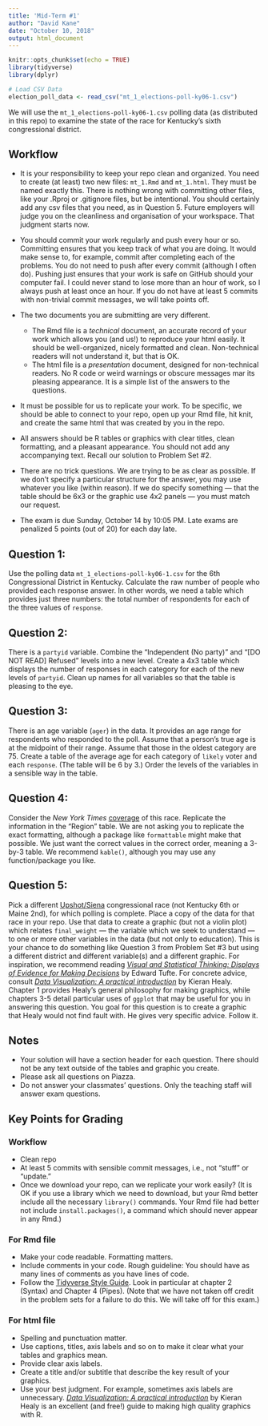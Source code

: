 ---
title: 'Mid-Term #1'
author: "David Kane"
date: "October 10, 2018"
output: html_document
---

```{r setup, include=FALSE}
knitr::opts_chunk$set(echo = TRUE)
library(tidyverse)
library(dplyr)

# Load CSV Data
election_poll_data <- read_csv("mt_1_elections-poll-ky06-1.csv")

```

We will use the `mt_1_elections-poll-ky06-1.csv` polling data (as distributed in this repo) to examine the state of the race for Kentucky's sixth congressional district. 

## Workflow

* It is your responsibility to keep your repo clean and organized. You need to create (at least) two new files: `mt_1.Rmd` and `mt_1.html`. They must be named exactly this. There is nothing wrong with committing other files, like your .Rproj or .gitignore files, but be intentional. You should certainly add any csv files that you need, as in Question 5. Future employers will judge you on the cleanliness and organisation of your workspace. That judgment starts now.

* You should commit your work regularly and push every hour or so. Committing ensures that you keep track of what you are doing. It would make sense to, for example, commit after completing each of the problems. You do not need to push after every commit (although I often do). Pushing just ensures that your work is safe on GitHub should your computer fail. I could never stand to lose more than an hour of work, so I always push at least once an hour. If you do not have at least 5 commits with non-trivial commit messages, we will take points off.

* The two documents you are submitting are very different. 
    + The Rmd file is a *technical* document, an accurate record of your work which allows you (and us!) to reproduce your html easily. It should be well-organized, nicely formatted and clean. Non-technical readers will not understand it, but that is OK.  
    + The html file is a *presentation* document, designed for non-technical readers. No R code or weird warnings or obscure messages mar its pleasing appearance. It is a simple list of the answers to the questions.
    
* It must be possible for us to replicate your work. To be specific, we should be able to connect to your repo, open up your Rmd file, hit knit, and create the same html that was created by you in the repo.  

* All answers should be R tables or graphics with clear titles, clean formatting, and a pleasant appearance. You should not add any accompanying text. Recall our solution to Problem Set #2.

* There are no trick questions. We are trying to be as clear as possible. If we don't specify a particular structure for the answer, you may use whatever you like (within reason). If we do specify something --- that the table should be 6x3 or the graphic use 4x2 panels --- you must match our request.

* The exam is due Sunday, October 14 by 10:05 PM. Late exams are penalized 5 points (out of 20) for each day late.

## Question 1:

Use the polling data `mt_1_elections-poll-ky06-1.csv` for the 6th Congressional District in Kentucky. Calculate the raw number of people who provided each response answer. In other words, we need a table which provides just three numbers: the total number of respondents for each of the three values of `response`. 

## Question 2:

There is a `partyid` variable. Combine the "Independent (No party)" and "[DO NOT READ] Refused" levels into a new level. Create a 4x3 table which displays the number of responses in each category for each of the new levels of `partyid`. Clean up names for all variables so that the table is pleasing to the eye.

## Question 3:

There is an age variable (`ager`) in the data. It provides an age range for respondents who responded to the poll. Assume that a person's true age is at the midpoint of their range. Assume that those in the oldest category are 75. Create a table of the average age for each category of `likely` voter and each `response`. (The table will be 6 by 3.) Order the levels of the variables in a sensible way in the table.


## Question 4: 

Consider the *New York Times* [coverage](mt_1_background.htm) of this race. Replicate the information in the "Region" table. We are not asking you to replicate the exact formatting, although a package like `formattable` might make that possible. We just want the correct values in the correct order, meaning a 3-by-3 table. We recommend `kable()`, although you may use any function/package you like. 


## Question 5: 

Pick a different [Upshot/Siena](https://github.com/TheUpshot/2018-live-poll-results) congressional race (not Kentucky 6th or Maine 2nd), for which polling is complete. Place a copy of the data for that race in your repo.  Use that data to create a graphic (but not a violin plot) which relates `final_weight` --- the variable which we seek to understand --- to one or more other variables in the data (but not only to education). This is your chance to do something like Question 3 from Problem Set #3 but using a different district and different variable(s) and a different graphic. For inspiration, we recommend reading [*Visual and Statistical Thinking: Displays of Evidence for Making Decisions*](https://canvas.harvard.edu/files/6289007/download?download_frd=1) by Edward Tufte. For concrete advice, consult [*Data Visualization: A practical introduction*](http://socviz.co/) by Kieran Healy. Chapter 1 provides Healy's general philosophy for making graphics, while chapters 3-5 detail particular uses of `ggplot` that may be useful for you in answering this question. You goal for this question is to create a graphic that Healy would not find fault with. He gives very specific advice. Follow it.  


## Notes

* Your solution will have a section header for each question. There should not be any text outside of the tables and graphic you create. 
* Please ask all questions on Piazza.
* Do not answer your classmates' questions. Only the teaching staff will answer exam questions.

## Key Points for Grading

### Workflow
* Clean repo
* At least 5 commits with sensible commit messages, i.e., not "stuff" or "update."
* Once we download your repo, can we replicate your work easily? (It is OK if you use a library which we need to download, but your Rmd better include all the necessary `library()` commands. Your Rmd file had better not include `install.packages()`, a command which should never appear in any Rmd.)

### For Rmd file
* Make your code readable. Formatting matters.
* Include comments in your code. Rough guideline: You should have as many lines of comments as you have lines of code.
* Follow the [Tidyverse Style Guide](http://style.tidyverse.org/index.html).  Look in particular at chapter 2 (Syntax) and Chapter 4 (Pipes). (Note that we have not taken off credit in the problem sets for a failure to do this. We will take off for this exam.)


### For html file 
* Spelling and punctuation matter.
* Use captions, titles, axis labels and so on to make it clear what your tables and graphics mean.
* Provide clear axis labels.  
* Create a title and/or subtitle that describe the key result of your graphics.
* Use your best judgment. For example, sometimes axis labels are unnecessary. [*Data Visualization: A practical introduction*](http://socviz.co/) by Kieran Healy is an excellent (and free!) guide to making high quality graphics with R. 


 
